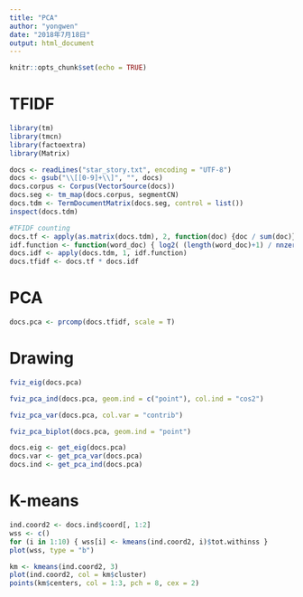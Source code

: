 ```yaml
---
title: "PCA"
author: "yongwen"
date: "2018年7月18日"
output: html_document
---
```


```r
knitr::opts_chunk$set(echo = TRUE)
```
# TFIDF 
```r
library(tm)
library(tmcn)
library(factoextra)
library(Matrix)

docs <- readLines("star_story.txt", encoding = "UTF-8")
docs <- gsub("\\[[0-9]+\\]", "", docs)
docs.corpus <- Corpus(VectorSource(docs))
docs.seg <- tm_map(docs.corpus, segmentCN)
docs.tdm <- TermDocumentMatrix(docs.seg, control = list())
inspect(docs.tdm)

#TFIDF counting
docs.tf <- apply(as.matrix(docs.tdm), 2, function(doc) {doc / sum(doc)})
idf.function <- function(word_doc) { log2( (length(word_doc)+1) / nnzero(word_doc) ) }
docs.idf <- apply(docs.tdm, 1, idf.function)
docs.tfidf <- docs.tf * docs.idf

```
# PCA
```r
docs.pca <- prcomp(docs.tfidf, scale = T)
```
# Drawing
```r
fviz_eig(docs.pca)
```

```r
fviz_pca_ind(docs.pca, geom.ind = c("point"), col.ind = "cos2")
```
```r
fviz_pca_var(docs.pca, col.var = "contrib")

```
```r
fviz_pca_biplot(docs.pca, geom.ind = "point")


```
```r
docs.eig <- get_eig(docs.pca)
docs.var <- get_pca_var(docs.pca)
docs.ind <- get_pca_ind(docs.pca)
```
# K-means
```r
ind.coord2 <- docs.ind$coord[, 1:2]
wss <- c()
for (i in 1:10) { wss[i] <- kmeans(ind.coord2, i)$tot.withinss }
plot(wss, type = "b")
```
```r
km <- kmeans(ind.coord2, 3)
plot(ind.coord2, col = km$cluster)
points(km$centers, col = 1:3, pch = 8, cex = 2)
```
